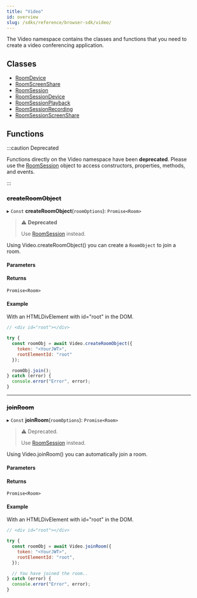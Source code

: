 ---
title: "Video"
id: overview
slug: /sdks/reference/browser-sdk/video/
---


The Video namespace contains the classes and functions that you need to create a video conferencing application.

## Classes

- [RoomDevice](./video-roomdevice.md)
- [RoomScreenShare](./video-roomscreenshare.md)
- [RoomSession](./video-roomsession.mdx)
- [RoomSessionDevice](./video-roomsessiondevice.md)
- [RoomSessionPlayback](./video-roomsessionplayback.md)
- [RoomSessionRecording](./video-roomsessionrecording.md)
- [RoomSessionScreenShare](./video-roomsessionscreenshare.md)

## Functions

:::caution Deprecated

Functions directly on the Video namespace have been **deprecated**. Please use the [RoomSession](./video-roomsession.mdx) object to access constructors, properties, methods, and events.

:::

### ~~createRoomObject~~

▸ `Const` **createRoomObject**(`roomOptions`): `Promise<Room>`

> ⚠️ **Deprecated**
>
> Use [RoomSession](./video-roomsession.mdx) instead.

Using Video.createRoomObject() you can create a `RoomObject` to join a room.

#### Parameters

<CreateRoomObjectOptions />

#### Returns

`Promise<Room>`

#### Example

With an HTMLDivElement with id="root" in the DOM.

```js
// <div id="root"></div>

try {
  const roomObj = await Video.createRoomObject({
    token: "<YourJWT>",
    rootElementId: "root"
  });

  roomObj.join();
} catch (error) {
  console.error("Error", error);
}
```

---

### ~~joinRoom~~

▸ `Const` **joinRoom**(`roomOptions`): `Promise<Room>`

> ⚠️ Deprecated.
>
> Use [RoomSession](./video-roomsession.mdx) instead.

Using Video.joinRoom() you can automatically join a room.

#### Parameters

<CreateRoomObjectOptions />

#### Returns

`Promise<Room>`

#### Example

With an HTMLDivElement with id="root" in the DOM.

```js
// <div id="root"></div>

try {
  const roomObj = await Video.joinRoom({
    token: "<YourJWT>",
    rootElementId: "root",
  });

  // You have joined the room..
} catch (error) {
  console.error("Error", error);
}
```
